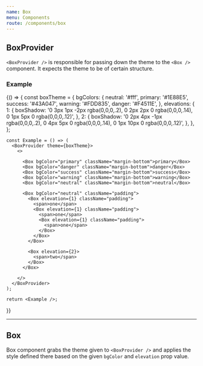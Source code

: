 ```yaml
---
name: Box
menu: Components
route: /components/box
---
```



## **BoxProvider**

`<BoxProvider />` is responsible for passing down the theme to the `<Box />` component. It expects the theme to be of certain structure.


### **Example**

<Playground>
  {() => {
    const boxTheme = {
      bgColors: {
        neutral: '#fff',
        primary: '#1E88E5',
        success: '#43A047',
        warning: '#FDD835',
        danger: '#F4511E',
      },
      elevations: {
        1: {
          boxShadow:
            '0 3px 1px -2px rgba(0,0,0,.2), 0 2px 2px 0 rgba(0,0,0,.14), 0 1px 5px 0 rgba(0,0,0,.12)',
        },
        2: {
          boxShadow:
            '0 2px 4px -1px rgba(0,0,0,.2), 0 4px 5px 0 rgba(0,0,0,.14), 0 1px 10px 0 rgba(0,0,0,.12)',
        },
      },
    };

    const Example = () => (
      <BoxProvider theme={boxTheme}>
        <>

          <Box bgColor="primary" className="margin-bottom">primary</Box>
          <Box bgColor="danger" className="margin-bottom">danger</Box>
          <Box bgColor="success" className="margin-bottom">success</Box>
          <Box bgColor="warning" className="margin-bottom">warning</Box>
          <Box bgColor="neutral" className="margin-bottom">neutral</Box>

          <Box bgColor="neutral" className="padding">
            <Box elevation={1} className="padding">
              <span>one</span>
              <Box elevation={1} className="padding">
                <span>one</span>
                <Box elevation={1} className="padding">
                  <span>one</span>
                </Box>
              </Box>
            </Box>

            <Box elevation={2}>
              <span>two</span>
            </Box>
          </Box>

        </>
      </BoxProvider>
    );

    return <Example />;
  }}
</Playground>

---

## **Box**

Box component grabs the theme given to `<BoxProvider />` and applies the style defined there based on the given `bgColor` and `elevation` prop value.

<Props of={Box} />
